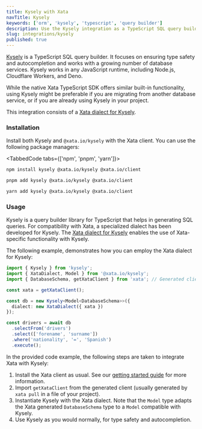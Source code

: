 ```yaml
---
title: Kysely with Xata
navTitle: Kysely
keywords: ['orm', 'kysely', 'typescript', 'query builder']
description: Use the Kysely integration as a TypeScript SQL query builder with Xata
slug: integrations/kysely
published: true
---
```


[Kysely](https://kysely.dev/docs/intro) is a TypeScript SQL query builder. It focuses on ensuring type safety and autocompletion and works with a growing number of database services. Kysely works in any JavaScript runtime, including Node.js, Cloudflare Workers, and Deno.

While the native Xata TypeScript SDK offers similar built-in functionality, using Kysely might be preferable if you are migrating from another database service, or if you are already using Kysely in your project.

This integration consists of a [Xata dialect for Kysely](https://github.com/xataio/client-ts/tree/main/packages/plugin-client-kysely).

### Installation

Install both Kysely and `@xata.io/kysely` with the Xata client. You can use the following package managers:

<TabbedCode tabs={['npm', 'pnpm', 'yarn']}>
```sh
npm install kysely @xata.io/kysely @xata.io/client
```

```sh
pnpm add kysely @xata.io/kysely @xata.io/client
```

```sh
yarn add kysely @xata.io/kysely @xata.io/client
```

</TabbedCode>

### Usage

Kysely is a query builder library for TypeScript that helps in generating SQL queries. For compatibility with Xata, a specialized dialect has been developed for Kysely. The [Xata dialect for Kysely](https://github.com/xataio/client-ts/tree/main/packages/plugin-client-kysely) enables the use of Xata-specific functionality with Kysely.

The following example, demonstrates how you can employ the Xata dialect for Kysely:

```ts
import { Kysely } from 'kysely';
import { XataDialect, Model } from '@xata.io/kysely';
import { DatabaseSchema, getXataClient } from 'xata'; // Generated client

const xata = getXataClient();

const db = new Kysely<Model<DatabaseSchema>>({
  dialect: new XataDialect({ xata })
});

const drivers = await db
  .selectFrom('drivers')
  .select(['forename', 'surname'])
  .where('nationality', '=', 'Spanish')
  .execute();
```

In the provided code example, the following steps are taken to integrate Xata with Kysely:

1. Install the Xata client as usual. See our [getting started guide](/docs/getting-started/installation) for more information.
1. Import `getXataClient` from the generated client (usually generated by `xata pull` in a file of your project).
1. Instantiate Kysely with the Xata dialect. Note that the `Model` type adapts the Xata generated `DatabaseSchema` type to a `Model` compatible with Kysely.
1. Use Kysely as you would normally, for type safety and autocompletion.

